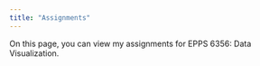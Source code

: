 ```yaml
---
title: "Assignments"
---
```


On this page, you can view my assignments for EPPS 6356: Data Visualization.

```r

```
